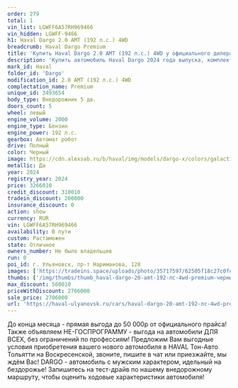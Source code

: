```yaml
---
order: 279
total: 1
vin_list: LGWFF6A57RH969466
vin_hidden: LGWFF-9466
h1: Haval Dargo 2.0 AMT (192 л.с.) 4WD
breadcrumb: Haval Dargo Premium
title: 'Купить Haval Dargo 2.0 AMT (192 л.с.) 4WD у официального дилера в Ульяновске'
description: 'Купить автомобиль Haval Dargo 2024 года выпуска, комплектация Premium, цвет - Черный, двигатель - 2.0 AMT (192 л.с.) 4WD у официального дилера в г. Ульяновск. Стоимость данного автомобиля Haval Dargo – 2706000'
mark_id: Haval
folder_id: 'Dargo'
modification_id: 2.0 AMT (192 л.с.) 4WD
complectation_name: Premium
unique_id: 3493654
body_type: Внедорожник 5 дв.
doors_count: 5
wheel: левый
engine_volume: 2000
engine_type: Бензин
engine_power: 192 л.с.
gearbox: Автомат робот
drive: Полный
color: Черный
image: https://cdn.alexsab.ru/b/haval/img/models/dargo-x/colors/galactic-black.webp
metallic: Да
year: 2024
registry_year: 2024
price: 3266010
credit_discount: 310010
tradein_discount: 200000
insurance_discount: 0
action: show
currency: RUR
vin: LGWFF6A57RH969466
availability: В пути
custom: Растаможен
state: Отличное
owners_number: Не было владельцев
run: 0
poi_id: г. Ульяновск, пр-т Нариманова, 128
images: ['https://tradeins.space/uploads/photo/35717597/62505f18c27c0fe81eebaa0f10d00691.JPG', 'https://tradeins.space/uploads/photo/35717598/6ddd4ca587e14361d06f3a18de082eef.JPG', 'https://tradeins.space/uploads/photo/35717599/1eb60e2ff22413eeca760d634c44ad99.JPG', 'https://tradeins.space/uploads/photo/35717600/e1b895257d41c58b8307ca29be0ee3d7.JPG', 'https://tradeins.space/uploads/photo/35717601/206bbac34fef9bf6df1446870d27420d.JPG', 'https://tradeins.space/uploads/photo/35717602/c576a281aba5d1d1a551e5046e382d3f.JPG', 'https://tradeins.space/uploads/photo/35717603/4e094d54c99a7fc2560cf213734d8cf5.JPG', 'https://tradeins.space/uploads/photo/35717604/619fb1f42e5760b2a68628512f07e2c8.JPG', 'https://tradeins.space/uploads/photo/35717605/17cd873f3700841fa34d281bcde3c4c2.JPG', 'https://tradeins.space/uploads/photo/35717606/ff1f8639440bc994d024f79b36915685.JPG', 'https://tradeins.space/uploads/photo/35717607/a2f73da5e45be099cc059c01b4e52f31.JPG', 'https://tradeins.space/uploads/photo/35717608/ec04cb44c10773a0b8de5a2c009ad1d3.JPG', 'https://tradeins.space/uploads/photo/35717609/65e95c6c642f0d8320cd5d0b789d630a.JPG', 'https://tradeins.space/uploads/photo/35717610/4efa012143a7f3f3529eda544767a78e.JPG', 'https://tradeins.space/uploads/photo/35717611/73e622770e2587073851e2607acb9b83.JPG', 'https://tradeins.space/uploads/photo/35717612/8220721c67c8b745eec326d99208813d.JPG']
thumbs: ['/img/thumbs/thumb_haval-dargo-20-amt-192-лс-4wd-premium-черный-2024_00691_0.webp', '/img/thumbs/thumb_haval-dargo-20-amt-192-лс-4wd-premium-черный-2024_82eef_1.webp', '/img/thumbs/thumb_haval-dargo-20-amt-192-лс-4wd-premium-черный-2024_4ad99_2.webp', '/img/thumbs/thumb_haval-dargo-20-amt-192-лс-4wd-premium-черный-2024_ee3d7_3.webp', '/img/thumbs/thumb_haval-dargo-20-amt-192-лс-4wd-premium-черный-2024_7420d_4.webp']
max_discount: 560010
priceWithDiscount: 2706000
sale_price: 2706000
url: 'https://haval-ulyanovsk.ru/cars/haval-dargo-20-amt-192-лс-4wd-premium-черный-2024/'
---
```

<p>
 До конца месяца - прямая выгода до 50 000р от официального прайса! Также объявляем НЕ-ГОСПРОГРАММУ - выгода на автомобили ДЛЯ ВСЕХ, без ограничений по профессиям! Предложим Вам выгодные условия приобретения вашего нового автомобиля в HAVAL Тон-Авто Тольятти на Воскресенской, звоните, пишите в чат или приезжайте, мы ждём Вас! DARGO - автомобиль с мужским характером, идельный на бездорожье! Запишитесь на тест-драйв по нашему внедорожному маршруту, чтобы оценить ходовые характеристики автомобиля!
</p>
<p>
</p>
<p>
</p>

